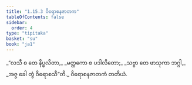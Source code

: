 ```yaml
---
title: "1.15.3 ဝိရောစနဇာတက"
tableOfContents: false
sidebar:
  order: 4
type: "tipitaka"
basket: "su"
book: "ja1"
---
```



<DynamicBreadcrumb />

<Division number="143" book="ja1">

<Paragraph number="317" type="verses" book="ja1">
_“လသီ စ တေ နိပ္ဖလိတာ,_  
_မတ္ထကော စ ပဒါလိတော;_  
_သဗ္ဗာ တေ ဖာသုကာ ဘဂ္ဂါ,_  
_အဇ္ဇ ခေါ တွံ ဝိရောစသီ”တိ._  


</Paragraph>
</Division>

<Paragraph number="318" type="center" book="ja1">
ဝိရောစနဇာတကံ တတိယံ.
</Paragraph>